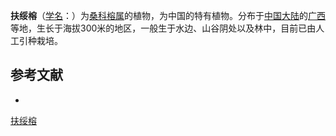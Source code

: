 {{Speciesbox
| name = 扶绥榕
| status = 
| status_system = 
| image =
| genus = Ficus
| species = fusuiensis
| authority = S. S. Chang
}}

'''扶绥榕'''（[[学名|学名]]：{{lang|la|''Ficus fusuiensis''}}）为[[桑科|桑科]][[榕属|榕属]]的植物，为中国的特有植物。分布于[[中国大陆|中国大陆]]的[[广西|广西]]等地，生长于海拔300米的地区，一般生于水边、山谷阴处以及林中，目前已由人工引种栽培。

== 参考文献 ==
<div class="references-small">
* {{cite web| url =http://www.bioinfo.cn/db05/KmzwSpecies.php?action=view&id=13589| title =扶绥榕| work =《中国高等植物数据库全库》| publisher =中国科学院微生物研究所| author =昆明植物研究所| accessdate =2009-02-24| deadurl =yes| archiveurl =https://web.archive.org/web/20160305065541/http://www.bioinfo.cn/db05/KmzwSpecies.php?action=view&id=13589| archivedate =2016-03-05}}
</div>
{{Taxonbar|from=Q11076297}}

[[Category:榕属|扶绥榕]]


{{植物小作品}}